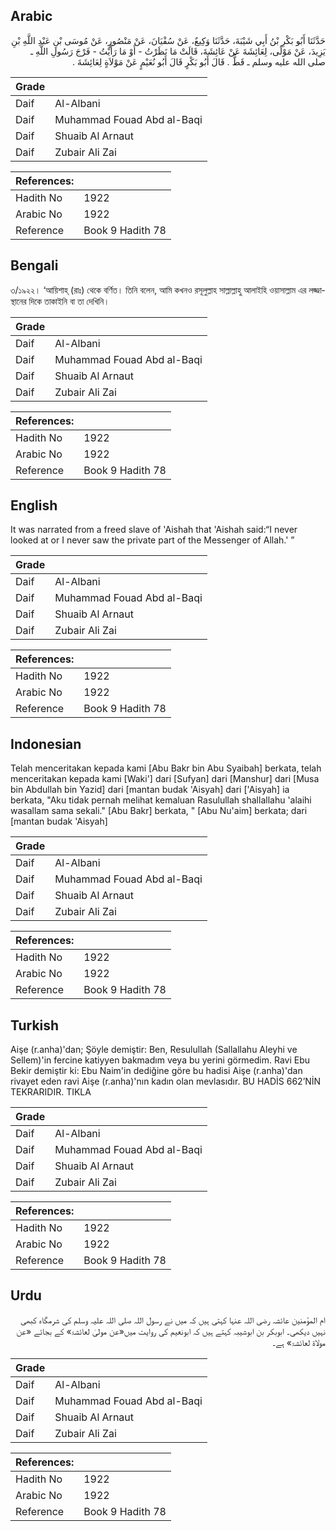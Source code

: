 ## Arabic


<div dir="rtl" lang="ar" style={{fontSize:'larger',backgroundColor:'#f8f9fa',padding:20}}>
حَدَّثَنَا أَبُو بَكْرِ بْنُ أَبِي شَيْبَةَ، حَدَّثَنَا وَكِيعٌ، عَنْ سُفْيَانَ، عَنْ مَنْصُورٍ، عَنْ مُوسَى بْنِ عَبْدِ اللَّهِ بْنِ يَزِيدَ، عَنْ مَوْلًى، لِعَائِشَةَ عَنْ عَائِشَةَ، قَالَتْ مَا نَظَرْتُ - أَوْ مَا رَأَيْتُ - فَرْجَ رَسُولِ اللَّهِ ـ صلى الله عليه وسلم ـ قَطُّ ‏.‏ قَالَ أَبُو بَكْرٍ قَالَ أَبُو نُعَيْمٍ عَنْ مَوْلاَةٍ لِعَائِشَةَ ‏.‏
</div>
<div style={{backgroundColor:'#f8f9fa',padding:20, marginBottom: 10}}><table> <thead> <tr> <th>Grade</th> <th></th> </tr> </thead> <tbody> <tr><td>Daif</td><td>Al-Albani</td></tr><tr><td>Daif</td><td>Muhammad Fouad Abd al-Baqi</td></tr><tr><td>Daif</td><td>Shuaib Al Arnaut</td></tr><tr><td>Daif</td><td>Zubair Ali Zai</td></tr></tbody></table><table> <thead> <tr> <th>References:</th> <th></th> </tr> </thead> <tbody><tr><td>Hadith No</td><td>1922</td></tr><tr><td>Arabic No</td><td>1922</td></tr><tr><td>Reference</td><td>Book 9 Hadith 78</td></tr></tbody></table></div>

## Bengali


<div dir="ltr" lang="bn" style={{fontSize:'larger',backgroundColor:'#f8f9fa',padding:20}}>
৩/১৯২২। ‘আয়িশাহ্ (রাঃ) থেকে বর্ণিত। তিনি বলেন, আমি কখনও রসূলুল্লাহ সাল্লাল্লাহু আলাইহি ওয়াসাল্লাম এর লজ্জাস্থানের দিকে তাকাইনি বা তা দেখিনি।
</div>
<div style={{backgroundColor:'#f8f9fa',padding:20, marginBottom: 10}}><table> <thead> <tr> <th>Grade</th> <th></th> </tr> </thead> <tbody> <tr><td>Daif</td><td>Al-Albani</td></tr><tr><td>Daif</td><td>Muhammad Fouad Abd al-Baqi</td></tr><tr><td>Daif</td><td>Shuaib Al Arnaut</td></tr><tr><td>Daif</td><td>Zubair Ali Zai</td></tr></tbody></table><table> <thead> <tr> <th>References:</th> <th></th> </tr> </thead> <tbody><tr><td>Hadith No</td><td>1922</td></tr><tr><td>Arabic No</td><td>1922</td></tr><tr><td>Reference</td><td>Book 9 Hadith 78</td></tr></tbody></table></div>

## English


<div dir="ltr" lang="en" style={{fontSize:'larger',backgroundColor:'#f8f9fa',padding:20}}>
It was narrated from a freed slave of 'Aishah that 'Aishah said:“I never looked at or I never saw the private part of the Messenger of Allah.' ”
</div>
<div style={{backgroundColor:'#f8f9fa',padding:20, marginBottom: 10}}><table> <thead> <tr> <th>Grade</th> <th></th> </tr> </thead> <tbody> <tr><td>Daif</td><td>Al-Albani</td></tr><tr><td>Daif</td><td>Muhammad Fouad Abd al-Baqi</td></tr><tr><td>Daif</td><td>Shuaib Al Arnaut</td></tr><tr><td>Daif</td><td>Zubair Ali Zai</td></tr></tbody></table><table> <thead> <tr> <th>References:</th> <th></th> </tr> </thead> <tbody><tr><td>Hadith No</td><td>1922</td></tr><tr><td>Arabic No</td><td>1922</td></tr><tr><td>Reference</td><td>Book 9 Hadith 78</td></tr></tbody></table></div>

## Indonesian


<div dir="ltr" lang="id" style={{fontSize:'larger',backgroundColor:'#f8f9fa',padding:20}}>
Telah menceritakan kepada kami [Abu Bakr bin Abu Syaibah] berkata, telah menceritakan kepada kami [Waki'] dari [Sufyan] dari [Manshur] dari [Musa bin Abdullah bin Yazid] dari [mantan budak 'Aisyah] dari ['Aisyah] ia berkata, "Aku tidak pernah melihat kemaluan Rasulullah shallallahu 'alaihi wasallam sama sekali." [Abu Bakr] berkata, " [Abu Nu'aim] berkata; dari [mantan budak 'Aisyah]
</div>
<div style={{backgroundColor:'#f8f9fa',padding:20, marginBottom: 10}}><table> <thead> <tr> <th>Grade</th> <th></th> </tr> </thead> <tbody> <tr><td>Daif</td><td>Al-Albani</td></tr><tr><td>Daif</td><td>Muhammad Fouad Abd al-Baqi</td></tr><tr><td>Daif</td><td>Shuaib Al Arnaut</td></tr><tr><td>Daif</td><td>Zubair Ali Zai</td></tr></tbody></table><table> <thead> <tr> <th>References:</th> <th></th> </tr> </thead> <tbody><tr><td>Hadith No</td><td>1922</td></tr><tr><td>Arabic No</td><td>1922</td></tr><tr><td>Reference</td><td>Book 9 Hadith 78</td></tr></tbody></table></div>

## Turkish


<div dir="ltr" lang="tr" style={{fontSize:'larger',backgroundColor:'#f8f9fa',padding:20}}>
Aişe (r.anha)'dan; Şöyle demiştir: Ben, Resulullah (Sallallahu Aleyhi ve Sellem)'in fercine katiyyen bakmadım veya bu yerini görmedim. Ravi Ebu Bekir demiştir ki: Ebu Naim'in dediğine göre bu hadisi Aişe (r.anha)'dan rivayet eden ravi Aişe (r.anha)'nın kadın olan mevlasıdır. BU HADİS 662’NİN TEKRARIDIR. TIKLA
</div>
<div style={{backgroundColor:'#f8f9fa',padding:20, marginBottom: 10}}><table> <thead> <tr> <th>Grade</th> <th></th> </tr> </thead> <tbody> <tr><td>Daif</td><td>Al-Albani</td></tr><tr><td>Daif</td><td>Muhammad Fouad Abd al-Baqi</td></tr><tr><td>Daif</td><td>Shuaib Al Arnaut</td></tr><tr><td>Daif</td><td>Zubair Ali Zai</td></tr></tbody></table><table> <thead> <tr> <th>References:</th> <th></th> </tr> </thead> <tbody><tr><td>Hadith No</td><td>1922</td></tr><tr><td>Arabic No</td><td>1922</td></tr><tr><td>Reference</td><td>Book 9 Hadith 78</td></tr></tbody></table></div>

## Urdu


<div dir="rtl" lang="ur" style={{fontSize:'larger',backgroundColor:'#f8f9fa',padding:20}}>
ام المؤمنین عائشہ رضی اللہ عنہا کہتی ہیں کہ میں نے رسول اللہ صلی اللہ علیہ وسلم کی شرمگاہ کبھی نہیں دیکھی۔ ابوبکر بن ابوشیبہ کہتے ہیں کہ ابونعیم کی روایت میں«عن مولیٰ لعائشۃ» کے بجائے «عن مولاۃ لعائشۃ» ہے۔
</div>
<div style={{backgroundColor:'#f8f9fa',padding:20, marginBottom: 10}}><table> <thead> <tr> <th>Grade</th> <th></th> </tr> </thead> <tbody> <tr><td>Daif</td><td>Al-Albani</td></tr><tr><td>Daif</td><td>Muhammad Fouad Abd al-Baqi</td></tr><tr><td>Daif</td><td>Shuaib Al Arnaut</td></tr><tr><td>Daif</td><td>Zubair Ali Zai</td></tr></tbody></table><table> <thead> <tr> <th>References:</th> <th></th> </tr> </thead> <tbody><tr><td>Hadith No</td><td>1922</td></tr><tr><td>Arabic No</td><td>1922</td></tr><tr><td>Reference</td><td>Book 9 Hadith 78</td></tr></tbody></table></div>